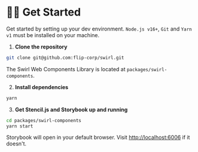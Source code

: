 
<Meta title="Contributions/Get Started" />

# 👩‍💻 Get Started

Get started by setting up your dev environment. `Node.js v16+`, `Git` and
`Yarn v1` must be installed on your machine.

1. **Clone the repository**

```bash
git clone git@github.com:flip-corp/swirl.git
```

The Swirl Web Components Library is located at `packages/swirl-components`.

2. **Install dependencies**

```bash
yarn
```

3. **Get Stencil.js and Storybook up and running**

```bash
cd packages/swirl-components
yarn start
```

Storybook will open in your default browser. Visit
[http://localhost:6006](http://localhost:6006) if it doesn't.
